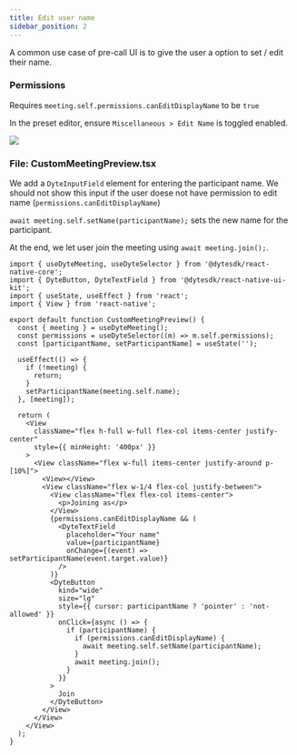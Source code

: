 ```yaml
---
title: Edit user name
sidebar_position: 2
---
```


A common use case of pre-call UI is to give the user a option to set / edit their name.

### Permissions

Requires `meeting.self.permissions.canEditDisplayName` to be `true`

In the preset editor, ensure `Miscellaneous > Edit Name` is toggled enabled.

<img src="/static/react/preset-edit-name.png" />

### File: CustomMeetingPreview.tsx

We add a `DyteInputField` element for entering the participant name. We should not show this input if the user doese not have permission to edit name (`permissions.canEditDisplayName`)

`await meeting.self.setName(participantName);` sets the new name for the participant.

At the end, we let user join the meeting using `await meeting.join();`.

```tsx
import { useDyteMeeting, useDyteSelector } from '@dytesdk/react-native-core';
import { DyteButton, DyteTextField } from '@dytesdk/react-native-ui-kit';
import { useState, useEffect } from 'react';
import { View } from 'react-native';

export default function CustomMeetingPreview() {
  const { meeting } = useDyteMeeting();
  const permissions = useDyteSelector((m) => m.self.permissions);
  const [participantName, setParticipantName] = useState('');

  useEffect(() => {
    if (!meeting) {
      return;
    }
    setParticipantName(meeting.self.name);
  }, [meeting]);

  return (
    <View
      className="flex h-full w-full flex-col items-center justify-center"
      style={{ minHeight: '400px' }}
    >
      <View className="flex w-full items-center justify-around p-[10%]">
        <View></View>
        <View className="flex w-1/4 flex-col justify-between">
          <View className="flex flex-col items-center">
            <p>Joining as</p>
          </View>
          {permissions.canEditDisplayName && (
            <DyteTextField
              placeholder="Your name"
              value={participantName}
              onChange={(event) => setParticipantName(event.target.value)}
            />
          )}
          <DyteButton
            kind="wide"
            size="lg"
            style={{ cursor: participantName ? 'pointer' : 'not-allowed' }}
            onClick={async () => {
              if (participantName) {
                if (permissions.canEditDisplayName) {
                  await meeting.self.setName(participantName);
                }
                await meeting.join();
              }
            }}
          >
            Join
          </DyteButton>
        </View>
      </View>
    </View>
  );
}
```
